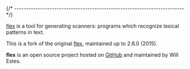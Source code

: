 
{/* ------------------------------------------------------------------------ */}

[flex](https://github.com/westes/flex) is a tool for generating scanners: programs which recognize lexical patterns in text.

This is a fork of the original [flex](https://sourceforge.net/projects/flex/), maintained up to 2.6.0 (2015).

**flex** is an open source project hosted on
[GitHub](https://github.com/westes/flex)
and maintained by Will Estes.
